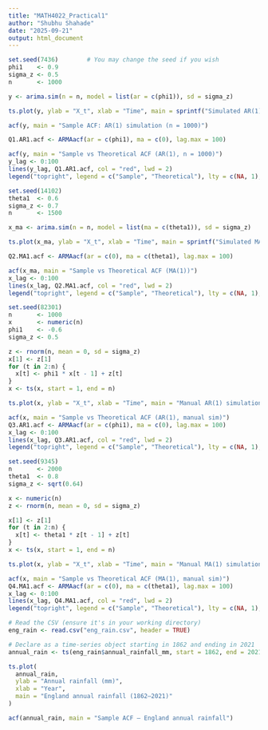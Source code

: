 ```yaml
---
title: "MATH4022_Practical1"
author: "Shubhu Shahade"
date: "2025-09-21"
output: html_document
---
```


```r
set.seed(7436)        # You may change the seed if you wish
phi1    <- 0.9
sigma_z <- 0.5
n       <- 1000

y <- arima.sim(n = n, model = list(ar = c(phi1)), sd = sigma_z)
```

```r
ts.plot(y, ylab = "X_t", xlab = "Time", main = sprintf("Simulated AR(1) series (n = %d, phi1 = %.1f, sigma_z = %.1f)", n, phi1, sigma_z))
```

```r
acf(y, main = "Sample ACF: AR(1) simulation (n = 1000)")
```

```r
Q1.AR1.acf <- ARMAacf(ar = c(phi1), ma = c(0), lag.max = 100)

acf(y, main = "Sample vs Theoretical ACF (AR(1), n = 1000)")
y_lag <- 0:100
lines(y_lag, Q1.AR1.acf, col = "red", lwd = 2)
legend("topright", legend = c("Sample", "Theoretical"), lty = c(NA, 1), pch = c(1, NA), col = c("black", "red"), bty = "n")

```

```r
set.seed(14102)
theta1  <- 0.6
sigma_z <- 0.7
n       <- 1500

x_ma <- arima.sim(n = n, model = list(ma = c(theta1)), sd = sigma_z)

```

```r
ts.plot(x_ma, ylab = "X_t", xlab = "Time", main = sprintf("Simulated MA(1) series (n = %d, theta1 = %.1f, sigma_z = %.1f)", n, theta1, sigma_z))
```

```r
Q2.MA1.acf <- ARMAacf(ar = c(0), ma = c(theta1), lag.max = 100)

acf(x_ma, main = "Sample vs Theoretical ACF (MA(1))")
x_lag <- 0:100
lines(x_lag, Q2.MA1.acf, col = "red", lwd = 2)
legend("topright", legend = c("Sample", "Theoretical"), lty = c(NA, 1), pch = c(1, NA), col = c("black", "red"), bty = "n")

```

```r
set.seed(82301)
n       <- 1000
x       <- numeric(n)
phi1    <- -0.6
sigma_z <- 0.5

z <- rnorm(n, mean = 0, sd = sigma_z)
x[1] <- z[1]
for (t in 2:n) {
  x[t] <- phi1 * x[t - 1] + z[t]
}
x <- ts(x, start = 1, end = n)

```

```r
ts.plot(x, ylab = "X_t", xlab = "Time", main = "Manual AR(1) simulation (phi1 = -0.6, sigma_z = 0.5)")

```

```r
acf(x, main = "Sample vs Theoretical ACF (AR(1), manual sim)")
Q3.AR1.acf <- ARMAacf(ar = c(phi1), ma = c(0), lag.max = 100)
x_lag <- 0:100
lines(x_lag, Q3.AR1.acf, col = "red", lwd = 2)
legend("topright", legend = c("Sample", "Theoretical"), lty = c(NA, 1), pch = c(1, NA), col = c("black", "red"), bty = "n")

```

```r
set.seed(9345)
n       <- 2000
theta1  <- 0.8
sigma_z <- sqrt(0.64)

x <- numeric(n)
z <- rnorm(n, mean = 0, sd = sigma_z)

x[1] <- z[1]
for (t in 2:n) {
  x[t] <- theta1 * z[t - 1] + z[t]
}
x <- ts(x, start = 1, end = n)

```

```r
ts.plot(x, ylab = "X_t", xlab = "Time", main = "Manual MA(1) simulation (theta1 = 0.8, sigma_z^2 = 0.64)")
```

```r
acf(x, main = "Sample vs Theoretical ACF (MA(1), manual sim)")
Q4.MA1.acf <- ARMAacf(ar = c(0), ma = c(theta1), lag.max = 100)
x_lag <- 0:100
lines(x_lag, Q4.MA1.acf, col = "red", lwd = 2)
legend("topright", legend = c("Sample", "Theoretical"), lty = c(NA, 1), pch = c(1, NA), col = c("black", "red"), bty = "n")

```

```r
# Read the CSV (ensure it's in your working directory)
eng_rain <- read.csv("eng_rain.csv", header = TRUE)

# Declare as a time-series object starting in 1862 and ending in 2021
annual_rain <- ts(eng_rain$annual_rainfall_mm, start = 1862, end = 2021)

```

```r
ts.plot(
  annual_rain,
  ylab = "Annual rainfall (mm)",
  xlab = "Year",
  main = "England annual rainfall (1862–2021)"
)
```

```r
acf(annual_rain, main = "Sample ACF — England annual rainfall")
```
